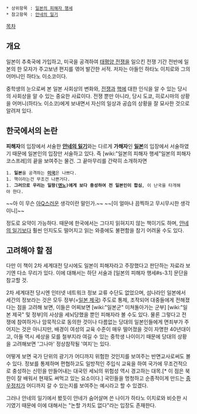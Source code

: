  * 상위항목 : [[일본의 피해자 행세]]
 * 참고항목 : [[안네의 일기]]

[[목차]]
== 개요 ==
일본이 추축국에 가입하고, 미국을 공격하여 [[태평양 전쟁]]을 일으킨 전쟁 기간 전반에 일본의 한 모자가 주고보낸 편지를 엮어 발간한 서적. 저자는 아들인 하타노 이치로와 그의 어머니인 하타노 이소코이다.

중학생의 눈으로써 본 일본 사회상의 변화와, [[전쟁]]과 [[핵]]에 대한 인식을 알 수 있는 당시의 사회상을 알 수 있는 중요한 사료이다. 전쟁 뿐만 아니라, 당시 도쿄, 히로시마의 상황을 어머니(하타노 이소코)에게 보내면서 자신의 일상과 공습의 상황을 잘 묘사한 것으로 알려져 있다.

== 한국에서의 논란 ==
'''피해자'''의 입장에서 서술한 '''[[안네의 일기]]'''와는 다르게 '''가해자'''인 '''[[일본]]'''의 입장에서 서술하였기 때문에 일본인의 입장만 서술하고 있다. 즉 [wiki:"일본의 피해자 행세"일본의 피해자 코스프레]의 끝을 보여주는 물건. 그 끝마무리를 간략히 소개하자면

 1. '''일본'''을 공격하는 '''[[미국]]'''은 나쁘다.
 1. 핵이라는건 무조건 나쁜거다.
 1. '''그러므로 우리는 일왕([[덴노]])에게 보다 충성하여 전 일본인이 합심''', 이 난국을 타개해야 한다.

~~아 이 무슨 [[아Q]]스러운 생각이란 말인가.~~
~~[이 얼마나 끔찍하고 무시무시한 생각이니]~~

정도로 요약이 가능하다. 때문에 한국에서는 그다지 읽혀지지 않는 책이기도 하며, [[안네의 일기]]보다 훨씬 인지도도 떨어지고 읽는 와중에도 불편함을 참기 어려울 수도 있다.

== 고려해야 할 점 ==
다만 이 책이 2차 세계대전 당시에도 일본이 피해자라고 주장했다고 판단하는 자료라 보기엔 다소 무리가 있다. 이에 대해서는 하단 서술과 [일본의 피해자 행세#s-3.1] 문단을 참고할 것.

2차 세계대전 당시엔 인터넷 네트워크 정보 교류 수단도 없었으며, 섬나라인 일본에서 세간의 정보라는 것은 모두 정부(=[[일본 제국]]) 주도로 통제, 조작되어 대중들에게 전해졌다는 점을 고려해 보면, 이들은 어찌보면 [wiki:"일본군" 미쳐돌아가는 군부] [wiki:"일본 제국" 및 정부]의 사상을 세뇌당했을 뿐인 피해자라 볼 수도 있다. 물론 그렇다고 전쟁에 참여하거나 암묵적으로 동의한 것이나 다름없는 당대의 일본인들에게 면죄부가 주어지는 것은 아니지만, 배경이 여성의 교육 수준이 매우 떨어졌을 것이 자명한 40년대이고, 아들 역시 세상을 모를 철부지라 여길 수 있는 중학생 나이이기 때문에 당대의 상황을 고려해보면 '그나마' 정상참작될 '여지'는 있다.

어떻게 보면 국가 단위의 광기가 어디까지 위험한 것인지를 보여주는 반면교사로써도 볼 수 있다. 정보를 통제하며 편협하고도 일방적인 주입식 교육을 하여 국가에 무조건적으로 충성하는 신민을 만들어내는 대국민 세뇌의 위험성 역시 경고하는 대목.[* 이 점은 북한이 잘 배워서 현재도 써먹고 있는 요소이다.] 국민들을 멍청하고 순종적이게 만드는 [[중우정치]]가 어디까지 갈 수 있는지를 보여주는 예시라고 할 수 있겠다.

그러나 안네의 일기에서 봤듯이 안네가 숨어살며 쓴 나이가 하타노 이치로와 비슷한 시기였기 때문에 이에 대해서는 "논할 가치도 없다"라는 입장도 존재한다.
